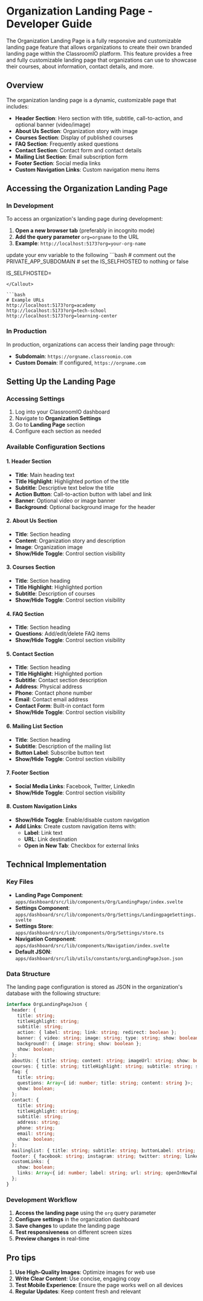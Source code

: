 
# Organization Landing Page - Developer Guide

The Organization Landing Page is a fully responsive and customizable landing page feature that allows organizations to create their own branded landing page within the ClassroomIO platform. This feature provides a free and fully customizable landing page that organizations can use to showcase their courses, about information, contact details, and more.

## Overview

The organization landing page is a dynamic, customizable page that includes:

- **Header Section**: Hero section with title, subtitle, call-to-action, and optional banner (video/image)
- **About Us Section**: Organization story with image
- **Courses Section**: Display of published courses
- **FAQ Section**: Frequently asked questions
- **Contact Section**: Contact form and contact details
- **Mailing List Section**: Email subscription form
- **Footer Section**: Social media links
- **Custom Navigation Links**: Custom navigation menu items

## Accessing the Organization Landing Page

### In Development

To access an organization's landing page during development:

1. **Open a new browser tab** (preferably in incognito mode)
2. **Add the query parameter** `org=orgname` to the URL
3. **Example**: `http://localhost:5173?org=your-org-name`

<Callout type='info'>
update your env variable to the following
```bash
 # comment out the PRIVATE_APP_SUBDOMAIN
 # set the IS_SELFHOSTED to nothing or false

IS_SELFHOSTED=

````
</Callout>

```bash
# Example URLs
http://localhost:5173?org=academy
http://localhost:5173?org=tech-school
http://localhost:5173?org=learning-center
````

### In Production

In production, organizations can access their landing page through:

- **Subdomain**: `https://orgname.classroomio.com`
- **Custom Domain**: If configured, `https://orgname.com`

## Setting Up the Landing Page

### Accessing Settings

1. Log into your ClassroomIO dashboard
2. Navigate to **Organization Settings**
3. Go to **Landing Page** section
4. Configure each section as needed

### Available Configuration Sections

#### 1. Header Section

- **Title**: Main heading text
- **Title Highlight**: Highlighted portion of the title
- **Subtitle**: Descriptive text below the title
- **Action Button**: Call-to-action button with label and link
- **Banner**: Optional video or image banner
- **Background**: Optional background image for the header

#### 2. About Us Section

- **Title**: Section heading
- **Content**: Organization story and description
- **Image**: Organization image
- **Show/Hide Toggle**: Control section visibility

#### 3. Courses Section

- **Title**: Section heading
- **Title Highlight**: Highlighted portion
- **Subtitle**: Description of courses
- **Show/Hide Toggle**: Control section visibility

#### 4. FAQ Section

- **Title**: Section heading
- **Questions**: Add/edit/delete FAQ items
- **Show/Hide Toggle**: Control section visibility

#### 5. Contact Section

- **Title**: Section heading
- **Title Highlight**: Highlighted portion
- **Subtitle**: Contact section description
- **Address**: Physical address
- **Phone**: Contact phone number
- **Email**: Contact email address
- **Contact Form**: Built-in contact form
- **Show/Hide Toggle**: Control section visibility

#### 6. Mailing List Section

- **Title**: Section heading
- **Subtitle**: Description of the mailing list
- **Button Label**: Subscribe button text
- **Show/Hide Toggle**: Control section visibility

#### 7. Footer Section

- **Social Media Links**: Facebook, Twitter, LinkedIn
- **Show/Hide Toggle**: Control section visibility

#### 8. Custom Navigation Links

- **Show/Hide Toggle**: Enable/disable custom navigation
- **Add Links**: Create custom navigation items with:
  - **Label**: Link text
  - **URL**: Link destination
  - **Open in New Tab**: Checkbox for external links

## Technical Implementation

### Key Files

- **Landing Page Component**: `apps/dashboard/src/lib/components/Org/LandingPage/index.svelte`
- **Settings Component**: `apps/dashboard/src/lib/components/Org/Settings/LandingpageSettings.svelte`
- **Settings Store**: `apps/dashboard/src/lib/components/Org/Settings/store.ts`
- **Navigation Component**: `apps/dashboard/src/lib/components/Navigation/index.svelte`
- **Default JSON**: `apps/dashboard/src/lib/utils/constants/orgLandingPageJson.json`

### Data Structure

The landing page configuration is stored as JSON in the organization's database with the following structure:

```typescript
interface OrgLandingPageJson {
  header: {
    title: string;
    titleHighlight: string;
    subtitle: string;
    action: { label: string; link: string; redirect: boolean };
    banner: { video: string; image: string; type: string; show: boolean };
    background?: { image: string; show: boolean };
    show: boolean;
  };
  aboutUs: { title: string; content: string; imageUrl: string; show: boolean };
  courses: { title: string; titleHighlight: string; subtitle: string; show: boolean };
  faq: {
    title: string;
    questions: Array<{ id: number; title: string; content: string }>;
    show: boolean;
  };
  contact: {
    title: string;
    titleHighlight: string;
    subtitle: string;
    address: string;
    phone: string;
    email: string;
    show: boolean;
  };
  mailinglist: { title: string; subtitle: string; buttonLabel: string; show: boolean };
  footer: { facebook: string; instagram: string; twitter: string; linkedin: string; show: boolean };
  customLinks: {
    show: boolean;
    links: Array<{ id: number; label: string; url: string; openInNewTab: boolean }>;
  };
}
```

### Development Workflow

1. **Access the landing page** using the `org` query parameter
2. **Configure settings** in the organization dashboard
3. **Save changes** to update the landing page
4. **Test responsiveness** on different screen sizes
5. **Preview changes** in real-time

## Pro tips

1. **Use High-Quality Images**: Optimize images for web use
2. **Write Clear Content**: Use concise, engaging copy
3. **Test Mobile Experience**: Ensure the page works well on all devices
4. **Regular Updates**: Keep content fresh and relevant

